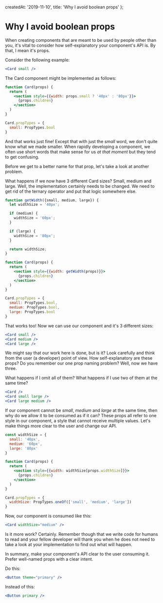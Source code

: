 
  createdAt: '2019-11-10',
  title: 'Why I avoid boolean props'
};

<Post>

# Why I avoid boolean props

When creating components that are meant to be used by people other than you, 
it's vital to consider how self-explanatory your component's API is. By that,
I mean it's props.

Consider the following example:

```jsx
<Card small />
```

The Card component might be implemented as follows:

```jsx
function Card(props) {
  return (
    <section style={{width: props.small ? '40px' : '80px'}}>
      {props.children}
    </section>
  )
}

Card.propTypes = {
  small: PropTypes.bool
}
```

And that works just fine! Except that with just the _small_ word, we don't quite
know what we made smaller. When rapidly developing a component, we often use short
words that make sense for us *at that moment* but they tend to get confusing.

Before we get to a better name for that prop, let's take a look at another problem.

What happens if we now have 3 different Card sizes? Small, medium and large. Well,
the implementation certainly needs to be changed. We need to get rid of the ternary
operator and put that logic somewhere else.

```jsx
function getWidth({small, medium, large}) {
  let widthSize = '40px';

  if (medium) {
    widthSize = '60px';
  }

  if (large) {
    widthSize = '80px';
  }

  return widthSize;
}

function Card(props) {
  return (
    <section style={{width: getWidth(props)}}>
      {props.children}
    </section>
  )
}

Card.propTypes = {
  small: PropTypes.bool,
  medium: PropTypes.bool,
  large: PropTypes.bool
}
```

That works too! Now we can use our component and it's 3 different sizes:

```jsx
<Card small />
<Card medium />
<Card large />
```

We might say that our work here is done, but is it? Look carefully and think from
the user (a developer) point of view. How self-explanatory are these props? Do you
remember our one prop naming problem? Well, now we have three.

What happens if I omit all of them? What happens if I use two of them at the same time?

```jsx
<Card />
<Card small large />
<Card large medium />
```

If our component cannot be _small_, _medium_ and _large_ at the same time, then why
do we allow it to be consumed as if it can? These props all refer to one style in our
component, a style that cannot receive multiple values. Let's make things more clear
to the user and change our API.

```jsx
const widthSize = {
  small: '40px',
  medium: '60px',
  large: '80px'
}

function Card(props) {
  return (
    <section style={{width: widthSize[props.widthSize]}}>
      {props.children}
    </section>
  )
}

Card.propTypes = {
  widthSize: PropTypes.oneOf(['small', 'medium', 'large'])
}
```

Now, our component is consumed like this:

```jsx
<Card widthSize="medium" />
```

Is it more work? Certainly. Remember though that we write code for humans to read
and your fellow developer will thank you when he does not need to take a look at
your implementation to find out what will happen.

In summary, make your component's API clear to the user consuming it. Prefer
well-named props with a clear intent.

Do this:

```jsx
<Button theme="primary" />
```

Instead of this:

```jsx
<Button primary />
```

</Post>